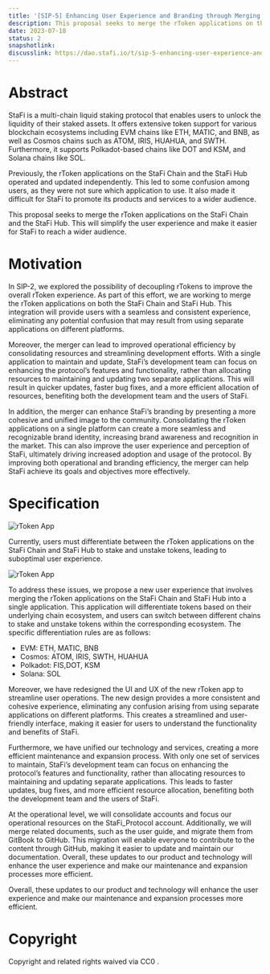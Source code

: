 ```yaml
---
title: '[SIP-5] Enhancing User Experience and Branding through Merging rToken Applications on StaFi Chain and StaFi Hub '
description: This proposal seeks to merge the rToken applications on the StaFi Chain and the StaFi Hub. This will simplify the user experience and make it easier for StaFi to reach a wider audience.
date: 2023-07-18
status: 2
snapshotlink:
discusslink: https://dao.stafi.io/t/sip-5-enhancing-user-experience-and-branding-through-merging-rtoken-applications-on-stafi-chain-and-stafi-hub/96
---
```


# Abstract

StaFi is a multi-chain liquid staking protocol that enables users to unlock the liquidity of their staked assets. It offers extensive token support for various blockchain ecosystems including EVM chains like ETH, MATIC, and BNB, as well as Cosmos chains such as ATOM, IRIS, HUAHUA, and SWTH. Furthermore, it supports Polkadot-based chains like DOT and KSM, and Solana chains like SOL.

Previously, the rToken applications on the StaFi Chain and the StaFi Hub operated and updated independently. This led to some confusion among users, as they were not sure which application to use. It also made it difficult for StaFi to promote its products and services to a wider audience.

This proposal seeks to merge the rToken applications on the StaFi Chain and the StaFi Hub. This will simplify the user experience and make it easier for StaFi to reach a wider audience.

# Motivation

In SIP-2, we explored the possibility of decoupling rTokens to improve the overall rToken experience. As part of this effort, we are working to merge the rToken applications on both the StaFi Chain and StaFi Hub. This integration will provide users with a seamless and consistent experience, eliminating any potential confusion that may result from using separate applications on different platforms.

Moreover, the merger can lead to improved operational efficiency by consolidating resources and streamlining development efforts. With a single application to maintain and update, StaFi’s development team can focus on enhancing the protocol’s features and functionality, rather than allocating resources to maintaining and updating two separate applications. This will result in quicker updates, faster bug fixes, and a more efficient allocation of resources, benefiting both the development team and the users of StaFi.

In addition, the merger can enhance StaFi’s branding by presenting a more cohesive and unified image to the community. Consolidating the rToken applications on a single platform can create a more seamless and recognizable brand identity, increasing brand awareness and recognition in the market. This can also improve the user experience and perception of StaFi, ultimately driving increased adoption and usage of the protocol. By improving both operational and branding efficiency, the merger can help StaFi achieve its goals and objectives more effectively.

# Specification

![rToken App](/image/sip5_1.png "rToken App")

Currently, users must differentiate between the rToken applications on the StaFi Chain and StaFi Hub to stake and unstake tokens, leading to suboptimal user experience.

![rToken App](/image/sip5_2.png "rToken App")

To address these issues, we propose a new user experience that involves merging the rToken applications on the StaFi Chain and StaFi Hub into a single application. This application will differentiate tokens based on their underlying chain ecosystem, and users can switch between different chains to stake and unstake tokens within the corresponding ecosystem. The specific differentiation rules are as follows:

- EVM: ETH, MATIC, BNB
- Cosmos: ATOM, IRIS, SWTH, HUAHUA
- Polkadot: FIS,DOT, KSM
- Solana: SOL

Moreover, we have redesigned the UI and UX of the new rToken app to streamline user operations. The new design provides a more consistent and cohesive experience, eliminating any confusion arising from using separate applications on different platforms. This creates a streamlined and user-friendly interface, making it easier for users to understand the functionality and benefits of StaFi.

Furthermore, we have unified our technology and services, creating a more efficient maintenance and expansion process. With only one set of services to maintain, StaFi’s development team can focus on enhancing the protocol’s features and functionality, rather than allocating resources to maintaining and updating separate applications. This leads to faster updates, bug fixes, and more efficient resource allocation, benefiting both the development team and the users of StaFi.

At the operational level, we will consolidate accounts and focus our operational resources on the StaFi_Protocol account. Additionally, we will merge related documents, such as the user guide, and migrate them from GitBook to GitHub. This migration will enable everyone to contribute to the content through GitHub, making it easier to update and maintain our documentation. Overall, these updates to our product and technology will enhance the user experience and make our maintenance and expansion processes more efficient.

Overall, these updates to our product and technology will enhance the user experience and make our maintenance and expansion processes more efficient.

# Copyright
Copyright and related rights waived via CC0 .